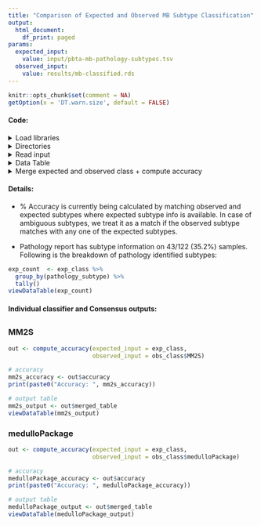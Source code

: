 ```yaml
---
title: "Comparison of Expected and Observed MB Subtype Classification"
output:
  html_document:
    df_print: paged
params:
  expected_input:
    value: input/pbta-mb-pathology-subtypes.tsv
  observed_input:
    value: results/mb-classified.rds
---
```

  
```r
knitr::opts_chunk$set(comment = NA)
getOption(x = 'DT.warn.size', default = FALSE)
```

#### Code:

<details><summary>Load libraries</summary>
```r
# load libraries
suppressPackageStartupMessages({
  library(tidyverse)
  library(knitr)
  library(DT)
  library(plyr)
})
```
</details>

<details><summary>Directories</summary>
```r
# set data directory
root_dir <- rprojroot::find_root(rprojroot::has_dir(".git"))
data_dir <- file.path(root_dir, "data")

# set results directory
results_dir <- file.path(root_dir, "analyses", "molecular-subtyping-MB", "results")

# this file was created in the 01-filter-and-batch-correction.R
subset_clin_file <- file.path("input", "subset-mb-clinical.tsv")
```

</details>

<details><summary>Read input</summary>
```r
# read in subset clinical mb file that was created in 01-filter-and-batch-correction.R
subset_clin <- read.delim(subset_clin_file)

exp_class <- read_tsv(params$expected_input)
obs_class <- readRDS(params$observed_input)

# format ambiguous expected classes 
exp_class <- exp_class %>%
  mutate(pathology_subtype = recode(pathology_subtype, 
                                    "non-WNT" = "SHH, Group3, Group4", 
                                    "Group 3 or 4" = "Group3, Group4")) %>%
  mutate(pathology_subtype = gsub(" ", "", pathology_subtype))
```
</details>

<details><summary>Data Table</summary>
```r
# custom datatable function
viewDataTable <- function(dat){
  DT::datatable(dat,
                rownames = FALSE,
                filter = "top",
                class = 'cell-border stripe',
                options = list(pageLength = 5,
                               searchHighlight = TRUE,
                               scrollX = TRUE,
                               dom = 'tpi',
                               initComplete = JS("function(settings, json) {",
                                                 "$(this.api().table().header()).css({'background-color':
                                            '#004467', 'color': '#fff'});","}"))
  )
}
```
</details>

<details><summary>Merge expected and observed class + compute accuracy </summary>
```r
# function for merging expected and observed subtypes and returning accuracy
compute_accuracy <- function(expected_input, observed_input){
  # merge expected and observed subtypes
  merged_table <- expected_input %>%
    left_join(observed_input, by = c('Kids_First_Biospecimen_ID' = 'sample')) %>%
    mutate(match = str_detect(pathology_subtype, best.fit))
  merged_table$sample_id <- as.factor(merged_table$sample_id)
  
  # compute accuracy
  accuracy <- merged_table %>%
    filter(!is.na(pathology_subtype)) %>%
    group_by(match) %>%
    dplyr::summarise(n = n()) %>%
    mutate(Accuracy = paste0(round(n/sum(n)*100, 2), '%')) %>%
    filter(match) %>%
    .$Accuracy
   
  # return both as list
  output <- list(merged_table = merged_table, accuracy = accuracy)
  return(output)
}
```
</details>

#### Details:

* % Accuracy is currently being calculated by matching observed and expected subtypes where expected subtype info is available. In case of ambiguous subtypes, we treat it as a match if the observed subtype matches with any one of the expected subtypes.

* Pathology report has subtype information on 43/122 (35.2%) samples. Following is the breakdown of pathology identified subtypes: 

```r
exp_count  <- exp_class %>% 
  group_by(pathology_subtype) %>% 
  tally()
viewDataTable(exp_count)
```

#### Individual classifier and Consensus outputs:

## {.tabset .tabset-fade}

### MM2S

```r
out <- compute_accuracy(expected_input = exp_class, 
                        observed_input = obs_class$MM2S)

# accuracy
mm2s_accuracy <- out$accuracy
print(paste0("Accuracy: ", mm2s_accuracy))

# output table
mm2s_output <- out$merged_table
viewDataTable(mm2s_output)
```

### medulloPackage

```r
out <- compute_accuracy(expected_input = exp_class, 
                        observed_input = obs_class$medulloPackage)

# accuracy
medulloPackage_accuracy <- out$accuracy
print(paste0("Accuracy: ", medulloPackage_accuracy))

# output table
medulloPackage_output <- out$merged_table
viewDataTable(medulloPackage_output)
```
